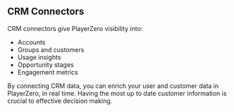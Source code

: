 ## CRM Connectors
CRM connectors give PlayerZero visibility into:
-  Accounts
-  Groups and customers
-  Usage insights
-  Opportunity stages
-  Engagement metrics

By connecting CRM data, you can enrich your user and customer data in PlayerZero, in real time. Having the most up to date customer information is crucial to effective decision making.

